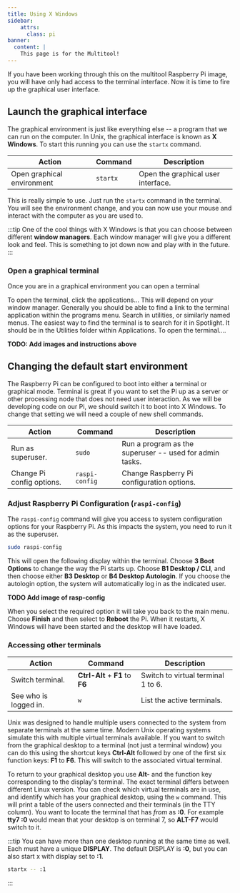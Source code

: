 ```yaml
---
title: Using X Windows
sidebar:
    attrs:
      class: pi
banner:
  content: |
    This page is for the Multitool!
---
```


If you have been working through this on the multitool Raspberry Pi image, you will have only had access to the terminal interface. Now it is time to fire up the graphical user interface.

## Launch the graphical interface

The graphical environment is just like everything else -- a program that we can run on the computer. In Unix, the graphical interface is known as **X Windows**. To start this running you can use the `startx` command.

| **Action**                 | **Command** | **Description**                    |
| -------------------------- | ----------- | ---------------------------------- |
| Open graphical environment | `startx`    | Open the graphical user interface. |

This is really simple to use. Just run the `startx` command in the terminal. You will see the environment change, and you can now use your mouse and interact with the computer as you are used to.

:::tip
One of the cool things with X Windows is that you can choose between different **window managers**. Each window manager will give you a different look and feel. This is something to jot down now and play with in the future.
:::

### Open a graphical terminal

Once you are in a graphical environment you can open a terminal


<Tabs>
  <TabItem label="Raspberry Pi">
    To open the terminal, click the applications...
  </TabItem>
  <TabItem label="Linux">
    This will depend on your window manager. Generally you should be able to find a link to the terminal application within the programs menu. Search in utilities, or similarly named menus.
  </TabItem>
  <TabItem label="macOS">
    The easiest way to find the terminal is to search for it in Spotlight. It should be in the Utilities folder within Applications.
  </TabItem>
  <TabItem label="Windows">
    To open the terminal....
  </TabItem>
  
</Tabs>

**TODO: Add images and instructions above**

## Changing the default start environment

The Raspberry Pi can be configured to boot into either a terminal or graphical mode. Terminal is great if you want to set the Pi up as a server or other processing node that does not need user interaction. As we will be developing code on our Pi, we should switch it to boot into X Windows.
To change that setting we will need a couple of new shell commands.

| **Action**                | **Command**    | **Description**                                         |
| ------------------------- | -------------- | ------------------------------------------------------- |
| Run as superuser.         | `sudo`         | Run a program as the superuser -- used for admin tasks. |
| Change Pi config options. | `raspi-config` | Change Raspberry Pi configuration options.              |

### Adjust Raspberry Pi Configuration (`raspi-config`)

The `raspi-config` command will give you access to system configuration options for your Raspberry Pi. As this impacts the system, you need to run it as the superuser.

```sh
sudo raspi-config
```

This will open the following display within the terminal. Choose **3 Boot Options** to change the way the Pi starts up. Choose **B1 Desktop / CLI**, and then choose either **B3 Desktop** or **B4 Desktop Autologin**. If you choose the autologin option, the system will automatically log in as the indicated user.

**TODO Add image of rasp-config**

When you select the required option it will take you back to the main menu. Choose **Finish** and then select to **Reboot** the Pi. When it restarts, X Windows will have been started and the desktop will have loaded.

### Accessing other terminals

| **Action**            | **Command**                     | **Description**                    |
| --------------------- | ------------------------------- | ---------------------------------- |
| Switch terminal.      | **Ctrl-Alt** + **F1** to **F6** | Switch to virtual terminal 1 to 6. |
| See who is logged in. | `w`                             | List the active terminals.         |

Unix was designed to handle multiple users connected to the system from separate terminals at the same time. Modern Unix operating systems simulate this with multiple virtual terminals available. If you want to switch from the graphical desktop to a terminal (not just a terminal window) you can do this using the shortcut keys **Ctrl-Alt** followed by one of the first six function keys: **F1** to **F6**. This will switch to the associated virtual terminal.

To return to your graphical desktop you use **Alt-** and the function key corresponding to the display's terminal. The exact terminal differs between different Linux version. You can check which virtual terminals are in use, and identify which has your graphical desktop, using the `w` command. This will print a table of the users connected and their terminals (in the TTY column). You want to locate the terminal that has *from* as **:0**. For example **tty7 :0** would mean that your desktop is on terminal 7, so **ALT-F7** would switch to it.

:::tip
You can have more than one desktop running at the same time as well. Each must have a unique **DISPLAY**. The default DISPLAY is **:0**, but you can also start x with display set to **:1**.

```sh
startx -- :1
```
:::
